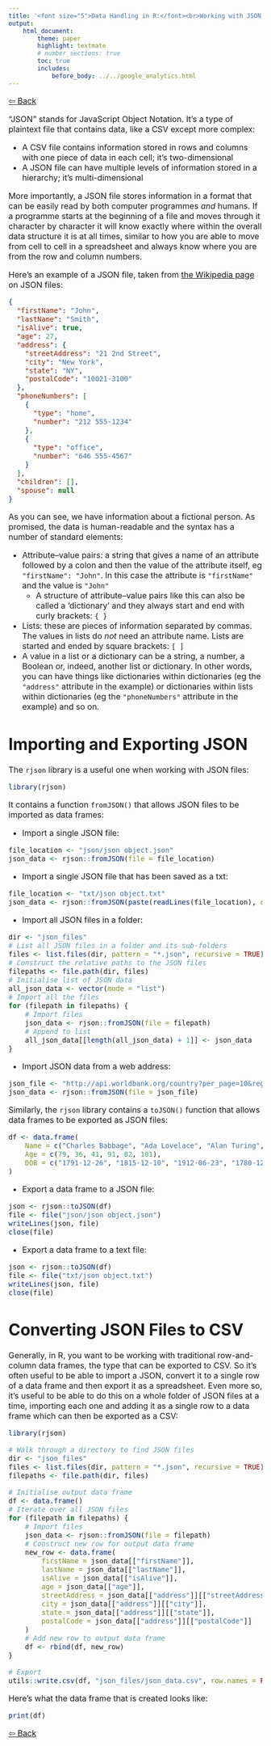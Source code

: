 ```yaml
---
title: '<font size="5">Data Handling in R:</font><br>Working with JSON Files'
output:
    html_document:
        theme: paper
        highlight: textmate
        # number_sections: true
        toc: true
        includes:
            before_body: ../../google_analytics.html
---
```


<font size="3">

[⇦ Back](../../R.html)

"JSON" stands for JavaScript Object Notation. It's a type of plaintext file that contains data, like a CSV except more complex:

- A CSV file contains information stored in rows and columns with one piece of data in each cell; it's two-dimensional
- A JSON file can have multiple levels of information stored in a hierarchy; it's multi-dimensional

More importantly, a JSON file stores information in a format that can be easily read by both computer programmes *and* humans. If a programme starts at the beginning of a file and moves through it character by character it will know exactly where within the overall data structure it is at all times, similar to how you are able to move from cell to cell in a spreadsheet and always know where you are from the row and column numbers.

Here's an example of a JSON file, taken from [the Wikipedia page](https://en.wikipedia.org/wiki/JSON) on JSON files:

```json
{
  "firstName": "John",
  "lastName": "Smith",
  "isAlive": true,
  "age": 27,
  "address": {
    "streetAddress": "21 2nd Street",
    "city": "New York",
    "state": "NY",
    "postalCode": "10021-3100"
  },
  "phoneNumbers": [
    {
      "type": "home",
      "number": "212 555-1234"
    },
    {
      "type": "office",
      "number": "646 555-4567"
    }
  ],
  "children": [],
  "spouse": null
}
```

As you can see, we have information about a fictional person. As promised, the data is human-readable and the syntax has a number of standard elements:

- Attribute–value pairs: a string that gives a name of an attribute followed by a colon and then the value of the attribute itself, eg `"firstName": "John"`. In this case the attribute is `"firstName"` and the value is `"John"`
    - A structure of attribute–value pairs like this can also be called a 'dictionary' and they always start and end with curly brackets: `{ }`
- Lists: these are pieces of information separated by commas. The values in lists do *not* need an attribute name. Lists are started and ended by square brackets: `[ ]`
- A value in a list or a dictionary can be a string, a number, a Boolean or, indeed, another list or dictionary. In other words, you can have things like dictionaries within dictionaries (eg the `"address"` attribute in the example) or dictionaries within lists within dictionaries (eg the `"phoneNumbers"` attribute in the example) and so on.

Importing and Exporting JSON
============================
The `rjson` library is a useful one when working with JSON files:

```r
library(rjson)
```

It contains a function `fromJSON()` that allows JSON files to be imported as data frames:

- Import a single JSON file:

```r
file_location <- "json/json object.json"
json_data <- rjson::fromJSON(file = file_location)
```

- Import a single JSON file that has been saved as a txt:

```r
file_location <- "txt/json object.txt"
json_data <- rjson::fromJSON(paste(readLines(file_location), collapse=""))
```

- Import all JSON files in a folder:

```r
dir <- "json_files"
# List all JSON files in a folder and its sub-folders
files <- list.files(dir, pattern = "*.json", recursive = TRUE)
# Construct the relative paths to the JSON files
filepaths <- file.path(dir, files)
# Initialise list of JSON data
all_json_data <- vector(mode = "list")
# Import all the files
for (filepath in filepaths) {
    # Import files
    json_data <- rjson::fromJSON(file = filepath)
    # Append to list
    all_json_data[[length(all_json_data) + 1]] <- json_data
}
```

- Import JSON data from a web address:

```r
json_file <- "http://api.worldbank.org/country?per_page=10&region=OED&lendingtype=LNX&format=json"
json_data <- rjson::fromJSON(file = json_file)
```

Similarly, the `rjson` library contains a `toJSON()` function that allows data frames to be exported as JSON files:

```r
df <- data.frame(
    Name = c("Charles Babbage", "Ada Lovelace", "Alan Turing", "Mary Somerville", "John Conway", "Katherine Johnson"),
    Age = c(79, 36, 41, 91, 82, 101),
    DOB = c("1791-12-26", "1815-12-10", "1912-06-23", "1780-12-26", "1937-12-26", "1918-08-26")
)
```

- Export a data frame to a JSON file:

```r
json <- rjson::toJSON(df)
file <- file("json/json object.json")
writeLines(json, file)
close(file)
```

- Export a data frame to a text file:

```r
json <- rjson::toJSON(df)
file <- file("txt/json object.txt")
writeLines(json, file)
close(file)
```

Converting JSON Files to CSV
============================
Generally, in R, you want to be working with traditional row-and-column data frames, the type that can be exported to CSV. So it's often useful to be able to import a JSON, convert it to a single row of a data frame and then export it as a spreadsheet. Even more so, it's useful to be able to do this on a whole folder of JSON files at a time, importing each one and adding it as a single row to a data frame which can then be exported as a CSV:

```r
library(rjson)

# Walk through a directory to find JSON files
dir <- "json_files"
files <- list.files(dir, pattern = "*.json", recursive = TRUE)
filepaths <- file.path(dir, files)

# Initialise output data frame
df <- data.frame()
# Iterate over all JSON files
for (filepath in filepaths) {
    # Import files
    json_data <- rjson::fromJSON(file = filepath)
    # Construct new row for output data frame
    new_row <- data.frame(
        firstName = json_data[["firstName"]],
        lastName = json_data[["lastName"]],
        isAlive = json_data[["isAlive"]],
        age = json_data[["age"]],
        streetAddress = json_data[["address"]][["streetAddress"]],
        city = json_data[["address"]][["city"]],
        state = json_data[["address"]][["state"]],
        postalCode = json_data[["address"]][["postalCode"]]
    )
    # Add new row to output data frame
    df <- rbind(df, new_row)
}

# Export
utils::write.csv(df, "json_files/json_data.csv", row.names = FALSE)
```

Here's what the data frame that is created looks like:

```r
print(df)
```

[⇦ Back](../../R.html)

</font>
